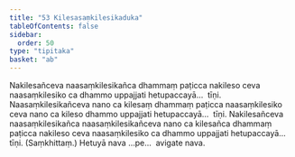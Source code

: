 ```yaml
---
title: "53 Kilesasaṃkilesikaduka"
tableOfContents: false
sidebar:
  order: 50
type: "tipitaka"
basket: "ab"
---
```



<DynamicBreadcrumb />

<Division number="72">

<Paragraph number="226">
Nakilesañceva naasaṃkilesikañca dhammaṃ paṭicca nakileso ceva naasaṃkilesiko ca dhammo uppajjati hetupaccayā…  tīṇi.
</Paragraph>

<Paragraph number="227">
Naasaṃkilesikañceva nano ca kilesaṃ dhammaṃ paṭicca naasaṃkilesiko ceva nano ca kileso dhammo uppajjati hetupaccayā…  tīṇi.
</Paragraph>

<Paragraph number="228">
Nakilesañceva naasaṃkilesikañca naasaṃkilesikañceva nano ca kilesañca dhammaṃ paṭicca nakileso ceva naasaṃkilesiko ca dhammo uppajjati hetupaccayā…  tīṇi. (Saṃkhittaṃ.)
</Paragraph>

<Paragraph number="229">
Hetuyā nava …pe…  avigate nava.
</Paragraph>
</Division>